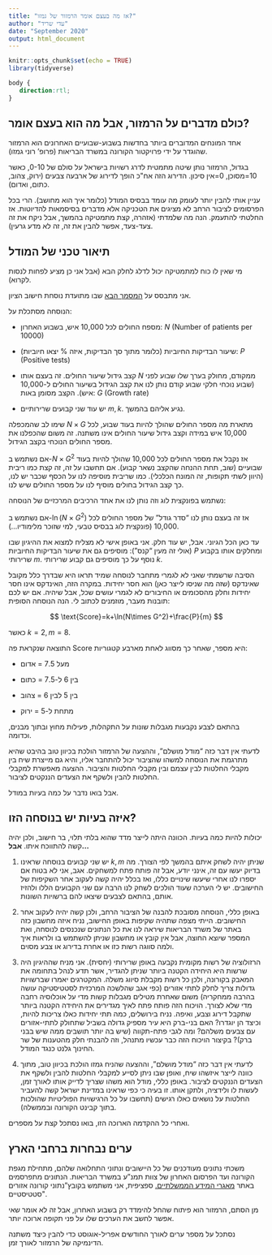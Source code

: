```yaml
---
title: "אז מה בעצם אומר הרמזור של גמזו?"
author: "עדי שריד"
date: "September 2020"
output: html_document
---
```


```r
knitr::opts_chunk$set(echo = TRUE)
library(tidyverse)
```

```css
body {
   direction:rtl;
}
```

## כולם מדברים על הרמזור, אבל מה הוא בעצם אומר?

אחד המונחים המדוברים ביותר בחדשות בשבוע-שבועיים האחרונים הוא הרמזור שהוגדר על ידי פרויקטור הקורונה במשרד הבריאות (פרופ' רוני גמזו).

בגדול, הרמזור נותן שיטה מתמטית לדרג רשויות בישראל על סולם של 0-10, כאשר 10=מסוכן, 0=אין סיכון. הדירוג הזה אח\"כ הופך לדירוג של ארבעה צבעים (ירוק, צהוב, כתום, ואדום).

עניין אותי להבין יותר לעומק מה עומד בבסיס המודל (כלומר איך הוא מחושב). הרי בכל הפרסומים לציבור הרחב לא מציגים את הטכניקה אלא מדברים בסיסמאות להדיוטות. אז החלטתי להתעמק. הנה מה שלמדתי (אזהרה, קצת מתמטיקה בהמשך, אבל ניקח את זה צעד-צעד, אפשר להבין את זה, זה לא מדע גרעין).

## תיאור טכני של המודל

מי שאין לו כוח למתמטיקה יכול לדלג לחלק הבא (אבל אני כן מציע לפחות לנסות לקרוא).

אני מתבסס על [המסמך הבא](https://github.com/sarid-ins/coronaIL/raw/master/gamzo_traffic_light/20200830-160844.pdf) שבו מתועדת נוסחת חישוב הציון.

הנוסחה מסתכלת על:

-   מספח החולים לכל 10,000 איש, בשבוע האחרון: $N$ (Number of patients per 10000)

-   שיעור הבדיקות החיוביות (כלומר מתוך סך הבדיקות, איזה % יצאו חיוביות): $P$ (Positive tests)

-   קצב גידול שיעור החולים. זה בעצם אותו $N$ ממקודם, מחולק בערך שלו שבוע לפני (שבוע נוכחי חלקי שבוע קודם נותן לנו את קצב הגידול בשיעור החולים ל-10,000 איש). הקצב מסומן באות: $G$ (Growth rate)

-   יש עוד שני קבועים שרירותיים $m,k$. נגיע אליהם בהמשך.

שימו לב שהמכפלה $N\times G$ מתארת מה מספר החולים שהולך להיות בעוד שבוע, לכל 10,000 איש במידה וקצב גידול שיעור החולים אינו משתנה. זה משום שהכפלנו את מספר החולים הנוכחי בקצב הגידול.

אם נשתמש ב-$N\times G^2$ אז נקבל את מספר החולים לכל 10,000 שהולך להיות בעוד שבועיים (שוב, תחת ההנחה שהקצב נשאר קבוע). אם תחשבו על זה, זה קצת כמו ריבית (היוון לשתי תקופות, זה המונח הכלכלי). כמו שריבית מוסיפה לנו על הכסף שכבר יש לנו, כך קצב הגידול בחולים מוסיף לנו על מספר החולים שיש לנו.

נשתמש בפונקצית לוג וזה נותן לנו את אחד הרכיבים המרכזיים של הנוסחה:

אם נשתמש ב-$\ln(N\times G^2)$ אז זה בעצם נותן לנו "סדר גודל" של מספר החולים לכל 10,000 (פונקצית לוג בבסיס טבעי, למי שזוכר מלימודיו...).

עד כאן הכל הגיוני. אבל, יש עוד חלק. אני באופן אישי לא מצליח למצוא את ההיגיון שבו (אולי זה מעין "קנס"): מוסיפים גם את שיעור הבדיקות החיוביות $P$ ומחלקים אותו בקבוע שרירותי $m$. נוסף על כך מוסיפים גם קבוע שרירותי $k$.

הסיבה שרשמתי שאני לא לגמרי מתחבר לנוסחה שמיד תראו היא שבדרך כלל מקובל שאינדקס (שזה מה שניסו לייצר כאן) הוא חסר יחידות. במקרה הזה, האינדקס אינו חסר יחידות וחלק מהסכומים או החיבורים לא לגמרי עושים שכל, אבל שיהיה. אם יש לכם תובנות מעבר, מוזמנים לכתוב לי. הנה הנוסחה הסופית:

$$
\text{Score}=k+\ln(N\times G^2)+\frac{P}{m}
$$

כאשר $k=2, m=8$.

התוצאה שנקראת פה Score היא מספר, שאחר כך מסווג לאחת מארבע קטגוריות:

-   מעל 7.5 = אדום

-   בין 6 ל-7.5 = כתום

-   בין 5 לבין 6 = צהוב

-   מתחת ל-5 = ירוק

בהתאם לצבע נקבעות מגבלות שונות על התקהלות, פעילות מחוץ ובתוך מבנים, וכדומה.

לדעתי אין דבר כזה "מודל מושלם", וההצעה של הרמזור הולכת בכיוון טוב בהיבט שהיא מתרגמת את הנוסחה למשהו שהציבור יכול להתחבר אליו, והיא גם מייצרת שיח בין מקבלי החלטות לבין עצמם ובין מקבלי החלטות והציבור. ההצעה מאפשרת למקבלי החלטות להבין ולשקף את הצעדים הננקטים לציבור.

אבל בואו נדבר על כמה בעיות במודל.

## איזה בעיות יש בנוסחה הזו?

יכולות להיות כמה בעיות. הכוונה היתה לייצר מדד שהוא בלתי תלוי, בר חישוב, ולכן יהיה קשה להתווכח איתו. **אבל...**

1.  יש שני קבועים בנוסחה שראינו $k,m$ שניתן יהיה לשחק איתם בהמשך לפי הצורך. מה בדיוק יעשו עם זה, אינני יודע, אבל זה פותח פתח למשחקים. אגב, אני לא בטוח אם יספרו לנו אחרי שיעשו שינויים כללו, ואז בכלל יהיה קשה לעקוב אחר השקיפות של החישובים. יש לי הערכה שעוד הולכים לשחק לנו הרבה עם שני הקבועים הללו ולהזיז אותם, בהתאם לצבעים שיצאו להם ברשויות השונות.

2.  באופן כללי, הנוסחה מסובכת להבנה של הציבור הרחב, ולכן קשה יהיה לעקוב אחר החישובים. הייתי מצפה שתהיה שקיפות באופן החישוב, נניח איזה מחשבון כזה באתר של משרד הבריאות שיראה לנו את כל הנתונים שנכנסים לנוסחה, ואת המספר שיוצא החוצה, אבל אין קובץ או מחשבון שניתן להשתמש בו ולראות איך ולמה סווגה רשות כזו או אחרת בדירוג או צבע מסוים.

3.  הרזולוציה של רשות מקומית נקבעה באופן שרירותי (יחסית). אני מניח שההיגיון היה שרשות היא היחידה הקטנה ביותר שניתן להגדיר, אשר תדע לנהל בתחומה את המאבק בקורונה, ולכן כל רשות מקבלת סיווג משלה. המקטרגים יאמרו שברשויות גדולות צריך לחלק לתתי אזורים (כפי אגב שהלשכה המרכזית לסטטיסטיקה עושה בהרבה ממחקריה) משום שאחרת מטילים מגבלות קשות מדי על אוכלוסיה רחבה מדי שלא לצורך. הויכוח הזה פותח פתח לאיך מגדירים את היחידה הקטנה ביותר שתקבל דירוג וצבע, ואיפה. נניח בירושלים, כמה תתי יחידות כאלו צריכות להיות, וכיצד הן יוגדרו? האם בני-ברק היא עיר מספיק גדולה בשביל שתחולק לתתי-אזורים עם צבעים משלהם? ומה לגבי פתח-תקווה (שיש בה יותר תושבים ממה שיש בבני ברק)? בקיצור הויכוח הזה כבר עכשיו מתנהל, וזה להבנתי חלק מהטענות של שר החינוך גלנט כנגד המודל.

4.  לדעתי אין דבר כזה "מודל מושלם", וההצעה שהניח גמזו הולכת בכיוון טוב, מתוך כוונה לייצר איזשהו שיח, ואופן שבו ניתן לסייע למקבלי החלטות להבין ולשקף את הצעדים הננקטים לציבור. באופן כללי, מודל הוא משהו שצריך לדייק אותו לאורך זמן, לעשות לו ולידציה, ולתקן אותו. זו בעיה כי כפי שראינו במדינת ישראל קשה להעביר החלטות על נושאים כאלו רגישים (תחשבו על כל הרגישויות הפוליטיות שהולכות בתוך קבינט הקורונה ובממשלה).

ואחרי כל ההקדמה הארוכה הזו, בואו נסתכל קצת על מספרים.

## ערים נבחרות ברחבי הארץ

משכתי נתונים מעודכנים של כל היישובים ונתוני התחלואה שלהם, מתחילת מגפת הקורונה ועד הפרסום האחרון של צוות תמנ"ע במשרד הבריאות. הנתונים מתפרסמים באתר [מאגרי המידע הממשלתיים.](https://data.gov.il/dataset/covid-19) ספציפית, אני משתמש בקובץ"נתוני קורונה אזורים סטטיסטיים\".

מן הסתם, הרמזור הוא פיתוח שהחל להימדד רק בשבוע האחרון, אבל זה לא אומר שאי אפשר לחשב את הערכים שלו על פני תקופה ארוכה יותר.

נסתכל על מספר ערים לאורך החודשים אפריל-אוגוסט כדי להבין כיצד משתנה הדינמיקה של הרמזור לאורך זמן.
